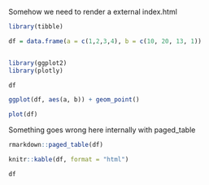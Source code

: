 Somehow we need to render a external index.html
```r
library(tibble)

df = data.frame(a = c(1,2,3,4), b = c(10, 20, 13, 1))


library(ggplot2)
library(plotly)

df
```
```r
ggplot(df, aes(a, b)) + geom_point()

```
```r
plot(df)

```
Something goes wrong here internally with paged_table
```r
rmarkdown::paged_table(df)
```
```r
knitr::kable(df, format = "html")
```
```r
df
```
